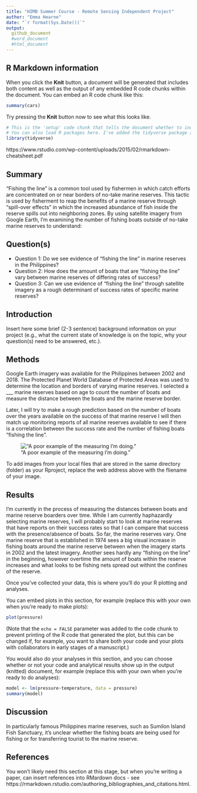 ```yaml
---
title: "HIMB Summer Course - Remote Sensing Independent Project"
author: "Emma Hearne"
date: "`r format(Sys.Date())`"
output: 
  github_document
  #word_document
  #html_document
---
```


## R Markdown information 
When you click the **Knit** button, a document will be generated that includes both content as well as the output of any embedded R code chunks within the document. You can embed an R code chunk like this:

```r
summary(cars)
```

Try pressing the **Knit** button now to see what this looks like.

```r
# This is the 'setup' code chunk that tells the document whether to include anything from your code chunks in the output (knitted) document. "include=FALSE"" says "don't include code in my output".
# You can also load R packages here. I've added the tidyverse package already since it's very useful, and you can insert here any other packages you eventually need for your analyses.
library(tidyverse)
```

https://www.rstudio.com/wp-content/uploads/2015/02/rmarkdown-cheatsheet.pdf


## Summary

"Fishing the line" is a common tool used by fishermen in which catch efforts are concentrated on or near borders of no-take marine reserves. This tactic is used by fisherment to reap the benefits of a marine reserve through "spill-over effects" in which the increased abundance of fish inside the reserve spills out into neighboring zones. By using satellite imagery from Google Earth, I'm examining the number of fishing boats outside of no-take marine reserves to understand:

## Question(s)

* Question 1: Do we see evidence of "fishing the line" in marine reserves in the Philippines?
* Question 2: How does the amount of boats that are "fishing the line" vary between marine reserves of differing rates of success?
* Question 3: Can we use evidence of "fishing the line" through satellite imagery as a rough determinant of success rates of specific marine reserves?


## Introduction

Insert here some brief (2-3 sentence) background information on your project (e.g., what the current state of knowledge is on the topic, why your question(s) need to be answered, etc.).

## Methods

Google Earth imagery was available for the Philippines between 2002 and 2018. The Protected Planet World Database of Protected Areas was used to determine the location and borders of varying marine reserves. I selected a ___ marine reserves based on age to count the number of boats and measure the distance between the boats and the marine reserve border.

Later, I will try to make a rough prediction based on the number of boats over the years available on the success of that marine reserve I will then match up monitoring reports of all marine reserves available to see if there is a correlation between the success rate and the number of fishing boats "fishing the line".


!["A poor example of the measuring I'm doing."](Photo1.png)

To add images from your local files that are stored in the same directory (folder) as your Rproject, replace the web address above with the fliename of your image.

## Results

I'm currently in the process of measuring the distances between boats and marine reserve boarders over time. While I am currently haphazardly selecting marine reserves, I will probably start to look at marine reserves that have reports on their success rates so that I can compare that success with the presence/absence of boats. So far, the marine reserves vary. One marine reserve that is established in 1974 sees a big visual increase in fishing boats around the marine reserve between when the imagery starts in 2002 and the latest imagery. Another sees hardly any "fishing on the line" in the beginning, however overtime the amount of boats within the reserve increases and what looks to be fishing nets spread out withint the confines of the reserve. 

Once you've collected your data, this is where you'll do your R plotting and analyses. 

You can embed plots in this section, for example (replace this with your own when you're ready to make plots):

```r
plot(pressure)
```

(Note that the `echo = FALSE` parameter was added to the code chunk to prevent printing of the R code that generated the plot, but this can be changed if, for example, you want to share both your code and your plots with collaborators in early stages of a manuscript.)

You would also do your analyses in this section, and you can choose whether or not your code and analytical results show up in the output (knitted) document, for example (replace this with your own when you're ready to do analyses):

```r
model <- lm(pressure~temperature, data = pressure)
summary(model)
```

## Discussion

In particularly famous Philippines marine reserves, such as Sumilon Island Fish Sanctuary, it's unclear whether the fishing boats are being used for fishing or for transferring tourist to the marine reserve. 

## References

You won't likely need this section at this stage, but when you're writing a paper, can insert references into RMardown docs - see https://rmarkdown.rstudio.com/authoring_bibliographies_and_citations.html. 